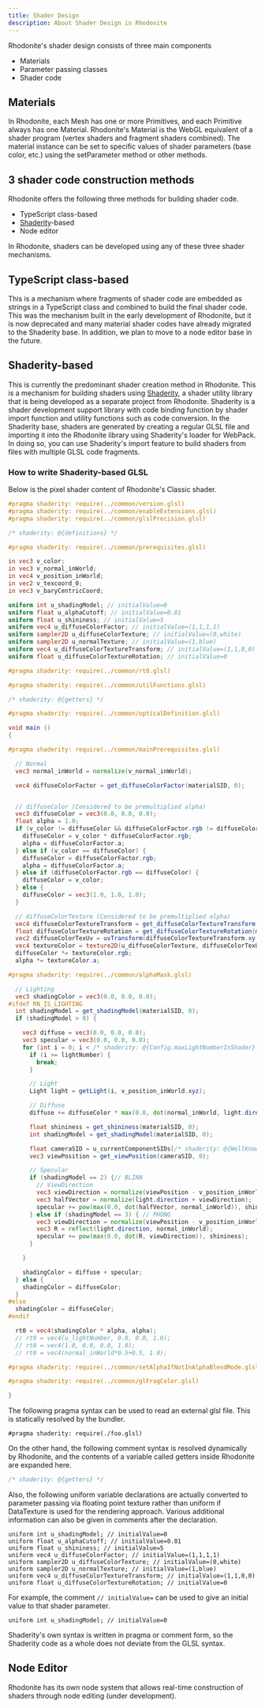 ```yaml
---
title: Shader Design
description: About Shader Design in Rhodonite
---
```



<DocLayout>


Rhodonite's shader design consists of three main components

* Materials
* Parameter passing classes
* Shader code


## Materials

In Rhodonite, each Mesh has one or more Primitives, and each Primitive always has one Material.
Rhodonite's Material is the WebGL equivalent of a shader program (vertex shaders and fragment shaders combined).
The material instance can be set to specific values of shader parameters (base color, etc.) using the setParameter method or other methods.

## 3 shader code construction methods

Rhodonite offers the following three methods for building shader code.

* TypeScript class-based
* [Shaderity](https://github.com/actnwit/shaderity)-based
* Node editor

In Rhodonite, shaders can be developed using any of these three shader mechanisms.

## TypeScript class-based

This is a mechanism where fragments of shader code are embedded as strings in a TypeScript class and combined to build the final shader code.
This was the mechanism built in the early development of Rhodonite, but it is now deprecated and many material shader codes have already migrated to the Shaderity base. In addition, we plan to move to a node editor base in the future.

## Shaderity-based

This is currently the predominant shader creation method in Rhodonite.
This is a mechanism for building shaders using [Shaderity](https://github.com/actnwit/shaderity), a shader utility library that is being developed as a separate project from Rhodonite.
Shaderity is a shader development support library with code binding function by shader import function and utility functions such as code conversion.
In the Shaderity base, shaders are generated by creating a regular GLSL file and importing it into the Rhodonite library using Shaderity's loader for WebPack.
In doing so, you can use Shaderity's import feature to build shaders from files with multiple GLSL code fragments.


### How to write Shaderity-based GLSL

Below is the pixel shader content of Rhodonite's Classic shader.

```glsl
#pragma shaderity: require(../common/version.glsl)
#pragma shaderity: require(../common/enableExtensions.glsl)
#pragma shaderity: require(../common/glslPrecision.glsl)

/* shaderity: @{definitions} */

#pragma shaderity: require(../common/prerequisites.glsl)

in vec3 v_color;
in vec3 v_normal_inWorld;
in vec4 v_position_inWorld;
in vec2 v_texcoord_0;
in vec3 v_baryCentricCoord;

uniform int u_shadingModel; // initialValue=0
uniform float u_alphaCutoff; // initialValue=0.01
uniform float u_shininess; // initialValue=5
uniform vec4 u_diffuseColorFactor; // initialValue=(1,1,1,1)
uniform sampler2D u_diffuseColorTexture; // initialValue=(0,white)
uniform sampler2D u_normalTexture; // initialValue=(1,blue)
uniform vec4 u_diffuseColorTextureTransform; // initialValue=(1,1,0,0)
uniform float u_diffuseColorTextureRotation; // initialValue=0

#pragma shaderity: require(../common/rt0.glsl)

#pragma shaderity: require(../common/utilFunctions.glsl)

/* shaderity: @{getters} */

#pragma shaderity: require(../common/opticalDefinition.glsl)

void main ()
{

#pragma shaderity: require(../common/mainPrerequisites.glsl)

  // Normal
  vec3 normal_inWorld = normalize(v_normal_inWorld);

  vec4 diffuseColorFactor = get_diffuseColorFactor(materialSID, 0);


  // diffuseColor (Considered to be premultiplied alpha)
  vec3 diffuseColor = vec3(0.0, 0.0, 0.0);
  float alpha = 1.0;
  if (v_color != diffuseColor && diffuseColorFactor.rgb != diffuseColor) {
    diffuseColor = v_color * diffuseColorFactor.rgb;
    alpha = diffuseColorFactor.a;
  } else if (v_color == diffuseColor) {
    diffuseColor = diffuseColorFactor.rgb;
    alpha = diffuseColorFactor.a;
  } else if (diffuseColorFactor.rgb == diffuseColor) {
    diffuseColor = v_color;
  } else {
    diffuseColor = vec3(1.0, 1.0, 1.0);
  }

  // diffuseColorTexture (Considered to be premultiplied alpha)
  vec4 diffuseColorTextureTransform = get_diffuseColorTextureTransform(materialSID, 0);
  float diffuseColorTextureRotation = get_diffuseColorTextureRotation(materialSID, 0);
  vec2 diffuseColorTexUv = uvTransform(diffuseColorTextureTransform.xy, diffuseColorTextureTransform.zw, diffuseColorTextureRotation, v_texcoord_0);
  vec4 textureColor = texture2D(u_diffuseColorTexture, diffuseColorTexUv);
  diffuseColor *= textureColor.rgb;
  alpha *= textureColor.a;

#pragma shaderity: require(../common/alphaMask.glsl)

  // Lighting
  vec3 shadingColor = vec3(0.0, 0.0, 0.0);
#ifdef RN_IS_LIGHTING
  int shadingModel = get_shadingModel(materialSID, 0);
  if (shadingModel > 0) {

    vec3 diffuse = vec3(0.0, 0.0, 0.0);
    vec3 specular = vec3(0.0, 0.0, 0.0);
    for (int i = 0; i < /* shaderity: @{Config.maxLightNumberInShader} */ ; i++) {
      if (i >= lightNumber) {
        break;
      }

      // Light
      Light light = getLight(i, v_position_inWorld.xyz);

      // Diffuse
      diffuse += diffuseColor * max(0.0, dot(normal_inWorld, light.direction)) * light.attenuatedIntensity;

      float shininess = get_shininess(materialSID, 0);
      int shadingModel = get_shadingModel(materialSID, 0);

      float cameraSID = u_currentComponentSIDs[/* shaderity: @{WellKnownComponentTIDs.CameraComponentTID} */];
      vec3 viewPosition = get_viewPosition(cameraSID, 0);

      // Specular
      if (shadingModel == 2) {// BLINN
        // ViewDirection
        vec3 viewDirection = normalize(viewPosition - v_position_inWorld.xyz);
        vec3 halfVector = normalize(light.direction + viewDirection);
        specular += pow(max(0.0, dot(halfVector, normal_inWorld)), shininess);
      } else if (shadingModel == 3) { // PHONG
        vec3 viewDirection = normalize(viewPosition - v_position_inWorld.xyz);
        vec3 R = reflect(light.direction, normal_inWorld);
        specular += pow(max(0.0, dot(R, viewDirection)), shininess);
      }

    }

    shadingColor = diffuse + specular;
  } else {
    shadingColor = diffuseColor;
  }
#else
  shadingColor = diffuseColor;
#endif

  rt0 = vec4(shadingColor * alpha, alpha);
  // rt0 = vec4(u_lightNumber, 0.0, 0.0, 1.0);
  // rt0 = vec4(1.0, 0.0, 0.0, 1.0);
  // rt0 = vec4(normal_inWorld*0.5+0.5, 1.0);

#pragma shaderity: require(../common/setAlphaIfNotInAlphaBlendMode.glsl)

#pragma shaderity: require(../common/glFragColor.glsl)

}
```

The following pragma syntax can be used to read an external glsl file. This is statically resolved by the bundler.

```
#pragma shaderity: require(./foo.glsl)
```

On the other hand, the following comment syntax is resolved dynamically by Rhodonite, and the contents of a variable called getters inside Rhodonite are expanded here.

```glsl
/* shaderity: @{getters} */
```

Also, the following uniform variable declarations are actually converted to parameter passing via floating point texture rather than uniform if DataTexture is used for the rendering approach. Various additional information can also be given in comments after the declaration.

```
uniform int u_shadingModel; // initialValue=0
uniform float u_alphaCutoff; // initialValue=0.01
uniform float u_shininess; // initialValue=5
uniform vec4 u_diffuseColorFactor; // initialValue=(1,1,1,1)
uniform sampler2D u_diffuseColorTexture; // initialValue=(0,white)
uniform sampler2D u_normalTexture; // initialValue=(1,blue)
uniform vec4 u_diffuseColorTextureTransform; // initialValue=(1,1,0,0)
uniform float u_diffuseColorTextureRotation; // initialValue=0
```

For example, the comment `// initialValue=` can be used to give an initial value to that shader parameter.

```
uniform int u_shadingModel; // initialValue=0
```

Shaderity's own syntax is written in pragma or comment form, so the Shaderity code as a whole does not deviate from the GLSL syntax.

## Node Editor

Rhodonite has its own node system that allows real-time construction of shaders through node editing (under development).

</DocLayout>
